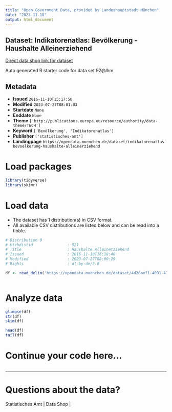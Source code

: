 ```yaml
---
title: "Open Government Data, provided by Landeshauptstadt München"
date: "2023-11-18"
output: html_document
---
```


## Dataset: Indikatorenatlas: Bevölkerung - Haushalte Alleinerziehend

[Direct data shop link for dataset](https://opendata.muenchen.de/dataset/indikatorenatlas-bevoelkerung-haushalte-alleinerziehend)

Auto generated R starter code for data set 92@lhm.

## Metadata

- **Issued** `2016-11-10T15:17:50`
- **Modified** `2023-07-27T08:01:03`
- **Startdate** `None`
- **Enddate** `None`
- **Theme** `['http://publications.europa.eu/resource/authority/data-theme/TECH']`
- **Keyword** `['Bevölkerung', 'Indikatorenatlas']`
- **Publisher** `['statistisches-amt']`
- **Landingpage** `https://opendata.muenchen.de/dataset/indikatorenatlas-bevoelkerung-haushalte-alleinerziehend`


# Load packages

```r

library(tidyverse)
library(skimr)

```

# Load data

-   The dataset has 1 distribution(s) in CSV format.
-   All available CSV distributions are listed below and can be read into a tibble.

```r

# Distribution 0
# Ktzhdistid               : 921
# Title                    : Haushalte Alleinerziehend
# Issued                   : 2016-11-10T16:18:40
# Modified                 : 2023-07-27T08:00:29
# Rights                   : dl-by-de/2.0

df <- read_delim('https://opendata.muenchen.de/dataset/4d26aef1-4091-4778-849d-b05f51caf842/resource/901f0213-c090-469e-bed9-aacdecf1f57d/download/indikat_bevoelkerung_haushalte_alleinerziehend_240723.csv')



```

# Analyze data

```r

glimpse(df)
str(df)
skim(df)

head(df)
tail(df)

```

# Continue your code here...

```r

```

------------------------------------------------------------------------

# Questions about the data?

Statistisches Amt | Data Shop | 

